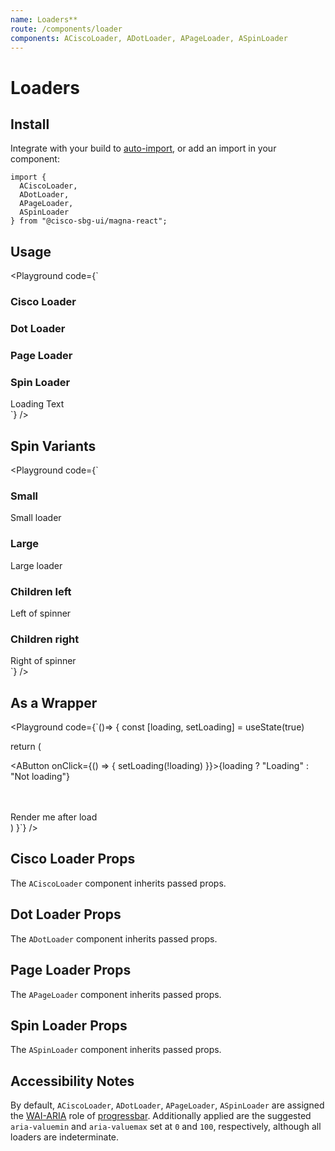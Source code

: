 ```yaml
---
name: Loaders**
route: /components/loader
components: ACiscoLoader, ADotLoader, APageLoader, ASpinLoader
---
```


# Loaders

## Install

Integrate with your build to [auto-import](/#integrating), or add an import in your component:

```
import {
  ACiscoLoader,
  ADotLoader,
  APageLoader,
  ASpinLoader
} from "@cisco-sbg-ui/magna-react";
```

## Usage

<Playground
  code={`<div>
  <h3>Cisco Loader</h3>
  <ACiscoLoader className="mx-auto" />
  <ADivider />
  <h3>Dot Loader</h3>
  <ADotLoader className="mx-auto" />
  <ADivider />
  <h3>Page Loader</h3>
  <APageLoader size="small" center />
  <ADivider />
   <h3>Spin Loader</h3>
  <ASpinLoader>Loading Text</ASpinLoader><br />
</div>
`}
/>

## Spin Variants

<Playground
  code={`<div>
   <h3>Small</h3>
  <ASpinLoader size="small">Small loader</ASpinLoader>
  <ADivider />
   <h3>Large</h3>
  <ASpinLoader size="large">Large loader</ASpinLoader>
  <ADivider />
  <h3>Children left</h3>
  <ASpinLoader childPlacement="left">Left of spinner</ASpinLoader>
  <ADivider />
  <h3>Children right</h3>
  <ASpinLoader childPlacement="right">Right of spinner</ASpinLoader>

</div>
`}
/>

## As a Wrapper

<Playground
  code={`()=> {
      const [loading, setLoading] = useState(true)

return (<div>

<AButton onClick={() => {
  setLoading(!loading)
}}>{loading ? "Loading" : "Not loading"}</AButton>
<br />
<br />
<br />
  <APageLoader size="small" loading={loading} center>
  <div>Render me after load</div>
  </APageLoader>
</div>)
  }`}
/>

## Cisco Loader Props

The `ACiscoLoader` component inherits passed props.

<Props of="ACiscoLoader" />

## Dot Loader Props

The `ADotLoader` component inherits passed props.

<Props of="ADotLoader" />

## Page Loader Props

The `APageLoader` component inherits passed props.

<Props of="APageLoader" />

## Spin Loader Props

The `ASpinLoader` component inherits passed props.

<Props of="ASpinLoader" />

## Accessibility Notes

By default, `ACiscoLoader`, `ADotLoader`, `APageLoader`, `ASpinLoader` are assigned the [WAI-ARIA](https://www.w3.org/WAI/standards-guidelines/aria/) role of [progressbar](https://www.w3.org/TR/wai-aria/#progressbar).
Additionally applied are the suggested `aria-valuemin` and `aria-valuemax` set at `0` and `100`, respectively, although all loaders are indeterminate.

